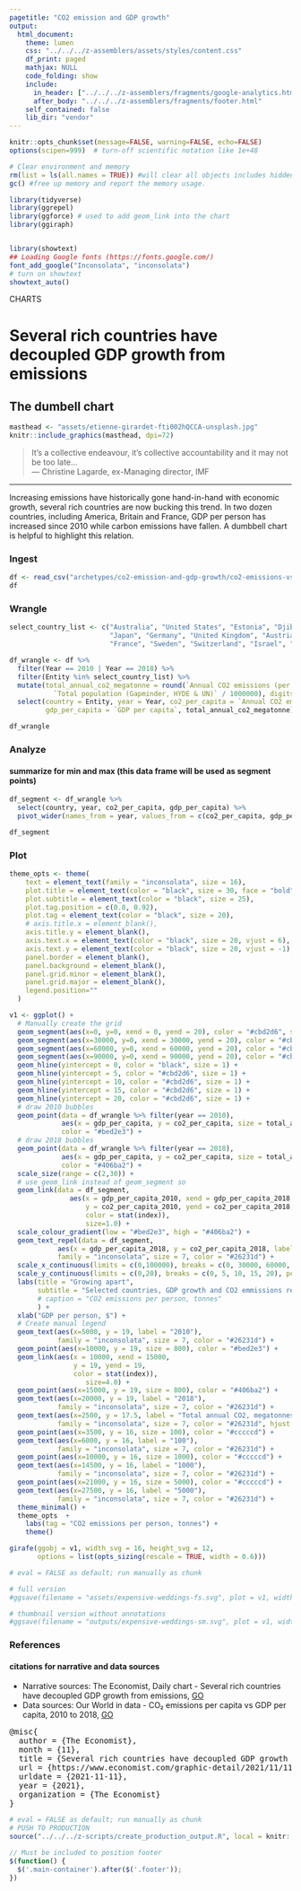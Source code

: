 ```yaml
---
pagetitle: "CO2 emission and GDP growth"
output:
  html_document:
    theme: lumen
    css: "../../../z-assemblers/assets/styles/content.css"
    df_print: paged
    mathjax: NULL
    code_folding: show
    include:
      in_header: ["../../../z-assemblers/fragments/google-analytics.html", "../../../z-assemblers/fragments/header.html"]
      after_body: "../../../z-assemblers/fragments/footer.html"
    self_contained: false
    lib_dir: "vendor"
---
```


```r

knitr::opts_chunk$set(message=FALSE, warning=FALSE, echo=FALSE)
options(scipen=999)  # turn-off scientific notation like 1e+48

# Clear environment and memory
rm(list = ls(all.names = TRUE)) #will clear all objects includes hidden objects.
gc() #free up memory and report the memory usage.

library(tidyverse)
library(ggrepel)
library(ggforce) # used to add geom_link into the chart
library(ggiraph)


library(showtext)
## Loading Google fonts (https://fonts.google.com/)
font_add_google("Inconsolata", "inconsolata")
# turn on showtext
showtext_auto()

```

<div class="activity">
CHARTS
</div>

# Several rich countries have decoupled GDP growth from emissions
## The dumbell chart

```r

masthead <- "assets/etienne-girardet-fti002hQCCA-unsplash.jpg"
knitr::include_graphics(masthead, dpi=72)

```

> It's a collective endeavour, it's collective accountability and it may not be too late...\
--- Christine Lagarde, ex-Managing director, IMF\

***

Increasing emissions have historically gone hand-in-hand with economic growth, several rich countries are now bucking this trend. In two dozen countries, including America, Britain and France, GDP per person has increased since 2010 while carbon emissions have fallen. A dumbbell chart is helpful to highlight this relation. 

### Ingest

```r

df <- read_csv("archetypes/co2-emission-and-gdp-growth/co2-emissions-vs-gdp.csv")
df

```

### Wrangle

```r

select_country_list <- c("Australia", "United States", "Estonia", "Djibouti", "Cuba", "Barbados", "Malta", 
                         "Japan", "Germany", "United Kingdom", "Austria", "Netherlands", "Singapore", "Denmark", 
                         "France", "Sweden", "Switzerland", "Israel", "Iceland")

df_wrangle <- df %>%
  filter(Year == 2010 | Year == 2018) %>%
  filter(Entity %in% select_country_list) %>%
  mutate(total_annual_co2_megatonne = round(`Annual CO2 emissions (per capita)` * 
           `Total population (Gapminder, HYDE & UN)` / 1000000), digits = 0) %>%
  select(country = Entity, year = Year, co2_per_capita = `Annual CO2 emissions (per capita)`,
         gdp_per_capita = `GDP per capita`, total_annual_co2_megatonne)

df_wrangle

```

### Analyze
#### summarize for min and max (this data frame will be used as segment points)

```r

df_segment <- df_wrangle %>%
  select(country, year, co2_per_capita, gdp_per_capita) %>%
  pivot_wider(names_from = year, values_from = c(co2_per_capita, gdp_per_capita))

df_segment


```

### Plot

```r

theme_opts <- theme(
    text = element_text(family = "inconsolata", size = 16), 
    plot.title = element_text(color = "black", size = 30, face = "bold"),
    plot.subtitle = element_text(color = "black", size = 25),
    plot.tag.position = c(0.8, 0.92),
    plot.tag = element_text(color = "black", size = 20),
    # axis.title.x = element_blank(),
    axis.title.y = element_blank(),
    axis.text.x = element_text(color = "black", size = 20, vjust = 6),
    axis.text.y = element_text(color = "black", size = 20, vjust = -1),
    panel.border = element_blank(),
    panel.background = element_blank(),
    panel.grid.minor = element_blank(),
    panel.grid.major = element_blank(),
    legend.position=""
  )

v1 <- ggplot() +
  # Manually create the grid
  geom_segment(aes(x=0, y=0, xend = 0, yend = 20), color = "#cbd2d6", size = 1) +
  geom_segment(aes(x=30000, y=0, xend = 30000, yend = 20), color = "#cbd2d6", size = 1) +
  geom_segment(aes(x=60000, y=0, xend = 60000, yend = 20), color = "#cbd2d6", size = 1) +
  geom_segment(aes(x=90000, y=0, xend = 90000, yend = 20), color = "#cbd2d6", size = 1) +
  geom_hline(yintercept = 0, color = "black", size = 1) +
  geom_hline(yintercept = 5, color = "#cbd2d6", size = 1) +
  geom_hline(yintercept = 10, color = "#cbd2d6", size = 1) +
  geom_hline(yintercept = 15, color = "#cbd2d6", size = 1) +
  geom_hline(yintercept = 20, color = "#cbd2d6", size = 1) +
  # draw 2010 bubbles
  geom_point(data = df_wrangle %>% filter(year == 2010), 
             aes(x = gdp_per_capita, y = co2_per_capita, size = total_annual_co2_megatonne), 
             color = "#bed2e3") +
  # draw 2018 bubbles
  geom_point(data = df_wrangle %>% filter(year == 2018), 
             aes(x = gdp_per_capita, y = co2_per_capita, size = total_annual_co2_megatonne), 
             color = "#406ba2") +
  scale_size(range = c(2,30)) +
  # use geom_link instead of geom_segment so 
  geom_link(data = df_segment, 
               aes(x = gdp_per_capita_2010, xend = gdp_per_capita_2018, 
                   y = co2_per_capita_2010, yend = co2_per_capita_2018, 
                   color = stat(index)), 
                   size=1.0) +
  scale_colour_gradient(low = "#bed2e3", high = "#406ba2") +
  geom_text_repel(data = df_segment, 
            aes(x = gdp_per_capita_2018, y = co2_per_capita_2018, label = country),
            family = "inconsolata", size = 7, color = "#26231d") +
  scale_x_continuous(limits = c(0,100000), breaks = c(0, 30000, 60000, 90000), labels = c("0", "30,000", "60,000", "90,000")) +
  scale_y_continuous(limits = c(0,20), breaks = c(0, 5, 10, 15, 20), position = "right") +
  labs(title = "Growing apart",
       subtitle = "Selected countries, GDP growth and CO2 emmissions reductions",
       # caption = "CO2 emissions per person, tonnes"
       ) +
  xlab("GDP per person, $") +
  # Create manual legend
  geom_text(aes(x=5000, y = 19, label = "2010"),
            family = "inconsolata", size = 7, color = "#26231d") +
  geom_point(aes(x=10000, y = 19, size = 800), color = "#bed2e3") +
  geom_link(aes(x = 10000, xend = 15000,
                y = 19, yend = 19,
                color = stat(index)), 
                   size=4.0) +
  geom_point(aes(x=15000, y = 19, size = 800), color = "#406ba2") +
  geom_text(aes(x=20000, y = 19, label = "2018"),
            family = "inconsolata", size = 7, color = "#26231d") +
  geom_text(aes(x=2500, y = 17.5, label = "Total annual CO2, megatonnes"),
            family = "inconsolata", size = 7, color = "#26231d", hjust = 0) +
  geom_point(aes(x=3500, y = 16, size = 100), color = "#cccccd") +
  geom_text(aes(x=6000, y = 16, label = "100"),
            family = "inconsolata", size = 7, color = "#26231d") +
  geom_point(aes(x=10000, y = 16, size = 1000), color = "#cccccd") +
  geom_text(aes(x=14500, y = 16, label = "1000"),
            family = "inconsolata", size = 7, color = "#26231d") +
  geom_point(aes(x=21000, y = 16, size = 5000), color = "#cccccd") +
  geom_text(aes(x=27500, y = 16, label = "5000"),
            family = "inconsolata", size = 7, color = "#26231d") +
  theme_minimal() + 
  theme_opts  +
    labs(tag = "CO2 emissions per person, tonnes") +
    theme()

girafe(ggobj = v1, width_svg = 16, height_svg = 12,
       options = list(opts_sizing(rescale = TRUE, width = 0.6)))

```

```r

# eval = FALSE as default; run manually as chunk

# full version
#ggsave(filename = "assets/expensive-weddings-fs.svg", plot = v1, width=1280/72, height=720/72)

# thumbnail version without annotations
#ggsave(filename = "outputs/expensive-weddings-sm.svg", plot = v1, width=2.25, height=2.25)

```

### References
#### citations for narrative and data sources

* Narrative sources: The Economist, Daily chart - Several rich countries have decoupled GDP growth from emissions, [GO](https://www.economist.com/graphic-detail/2021/11/11/several-rich-countries-have-decoupled-gdp-growth-from-emissions){target="_blank"}
* Data sources: Our World in data - CO₂ emissions per capita vs GDP per capita, 2010 to 2018, [GO](https://ourworldindata.org/grapher/co2-emissions-vs-gdp?time=2010..2018){target="_blank"}

<pre>
@misc{
  author = {The Economist},
  month = {11},
  title = {Several rich countries have decoupled GDP growth from emissions},
  url = {https://www.economist.com/graphic-detail/2021/11/11/several-rich-countries-have-decoupled-gdp-growth-from-emissions},
  urldate = {2021-11-11},
  year = {2021},
  organization = {The Economist}
}
</pre>

```r

# eval = FALSE as default; run manually as chunk
# PUSH TO PRODUCTION
source("../../../z-scripts/create_production_output.R", local = knitr::knit_global())

```


```js

// Must be included to position footer
$(function() {
  $('.main-container').after($('.footer'));
})

```


